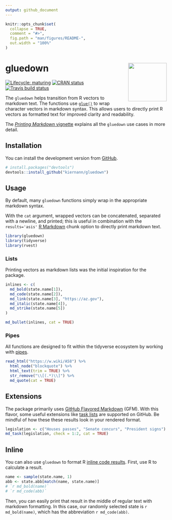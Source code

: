 ```yaml
---
output: github_document
---
```


<!-- README.md is generated from README.Rmd. Please edit that file -->

```r
knitr::opts_chunk$set(
  collapse = TRUE,
  comment = "#>",
  fig.path = "man/figures/README-",
  out.width = "100%"
)
```

# gluedown <img src="man/figures/logo.png" align="right" width="120" />

<!-- badges: start -->
[![Lifecycle: maturing](https://img.shields.io/badge/lifecycle-maturing-blue.svg)](https://www.tidyverse.org/lifecycle/#maturing)
[![CRAN status](https://www.r-pkg.org/badges/version/gluedown)](https://CRAN.R-project.org/package=gluedown)
[![Travis build status](https://travis-ci.org/kiernann/gluedown.svg?branch=master)](https://travis-ci.org/kiernann/gluedown)
<!-- badges: end -->

The `gluedown` helps transition from R vectors to markdown text. The functions
use [`glue()`][glue] to wrap character vectors in markdown syntax. This allows
users to directly print R vectors as formatted text for improved clarity and
readability.

The [_Printing Markdown_ vignette][vig] explains all the `gluedown` use cases in
more detail.

[glue]: https://github.com/tidyverse/glue
[vig]: https://kiernann.com/gluedown/articles/printing-markdown.html

## Installation

You can install the development version from [GitHub](https://github.com/).

```r
# install.packages("devtools")
devtools::install_github("kiernann/gluedown")
```

## Usage

By default, many `gluedown` functions simply wrap in the appropriate markdown
syntax.

With the `cat` argument, wrapped vectors can be concatenated, separated with a
newline, and printed; this is useful in combination with the `results='asis'` 
[R Markdown][rmd] chunk option to directly print markdown text.

[rmd]: https://github.com/rstudio/rmarkdown
[inline]: https://rmarkdown.rstudio.com/lesson-4.html

```r
library(gluedown)
library(tidyverse)
library(rvest)
```

### Lists

Printing vectors as markdown lists was the initial inspiration for the package.

```r
inlines <- c(
  md_bold(state.name[1]),
  md_code(state.name[2]),
  md_link(state.name[3], "https://az.gov"),
  md_italic(state.name[4]),
  md_strike(state.name[5])
)

md_bullet(inlines, cat = TRUE)
```

### Pipes

All functions are designed to fit within the tidyverse ecosystem by working with
[pipes][pipe].

```r
read_html("https://w.wiki/A58") %>% 
  html_node("blockquote") %>% 
  html_text(trim = TRUE) %>% 
  str_remove("\\[(.*)\\]") %>% 
  md_quote(cat = TRUE)
```

[pipe]: https://magrittr.tidyverse.org/reference/pipe.html

## Extensions

The package primarily uses [GitHub Flavored Markdown][gfm] (GFM). With this
flavor, some useful extensions like [task lists][task] are supported on GitHub.
Be mindful of how these these results look in your rendered format.

```r
legislation <- c("Houses passes", "Senate concurs", "President signs")
md_task(legislation, check = 1:2, cat = TRUE)
```

[task]: https://help.github.com/en/articles/about-task-lists
[gfm]: https://github.github.com/gfm/
## Inline

You can also use `gluedown` to format R [inline code results][inline]. First,
use R to calculate a result.

```r
name <- sample(state.name, 1)
abb <- state.abb[match(name, state.name)]
# `r md_bold(name)`
# `r md_code(abb)`
```

Then, you can easily print that result in the middle of regular text with
markdown formatting. In this case, our randomly selected state is 
`r md_bold(name)`, which has the abbreviation `r md_code(abb)`.
